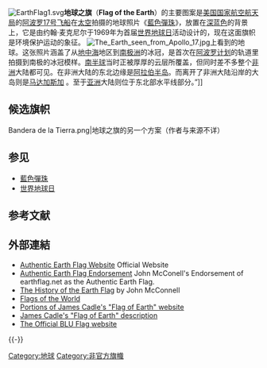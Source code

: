 {{Expand |time=2010-05-09T13:48:45+00:00 }}
{{Unreference|time=2012-11-12T05:27:10+00:00}}
[[File:EarthFlag1.svg|thumb]]'''地球之旗'''（'''Flag of the Earth'''）的主要图案是[[美国国家航空航天局|美国国家航空航天局]]的[[阿波罗17号|阿波罗17号]][[航天器|飞船]]在[[太空|太空]]拍摄的地球照片《[[藍色彈珠|藍色彈珠]]》，放置在[[深蓝色|深蓝色]]的背景上，它是由约翰·麦克尼尔于1969年为首届[[世界地球日|世界地球日]]活动设计的，现在这面旗帜是环境保护运动的象征。
[[File:The_Earth_seen_from_Apollo_17.jpg|thumb]]上看到的地球。这张照片涵盖了从[[地中海|地中海]]地区到[[南极洲|南极洲]]的冰冠，是首次在[[阿波罗计划|阿波罗计划]]的轨道里拍摄到南极的冰冠模样。[[南半球|南半球]]当时正被厚厚的云层所覆盖，但同时差不多整个[[非洲|非洲]]大陆都可见。在非洲大陆的东北边缘是[[阿拉伯半岛|阿拉伯半岛]]。而离开了非洲大陆沿岸的大岛则是[[马达加斯加|马达加斯加]] 。至于[[亚洲|亚洲]]大陆则位于东北部水平线部分。”]]

== 候选旗帜 ==
<gallery>
Bandera de la Tierra.png|地球之旗的另一个方案（作者与来源不详）
</gallery>

== 参见 ==
* [[藍色彈珠|藍色彈珠]]
* [[世界地球日|世界地球日]]

== 参考文献 ==
{{Reflist}}

== 外部連結 ==
*[http://www.earthflag.net Authentic Earth Flag Website]{{Wayback|url=http://www.earthflag.net/ |date=20101229054434 }} Official Website
*[https://web.archive.org/web/20160331103256/http://www.earthsite.org/flag.htm Authentic Earth Flag Endorsement] John McConell's Endorsement of earthflag.net as the Authentic Earth Flag.
*[http://www.earthflag.net/history.htm The History of the Earth Flag]{{Wayback|url=http://www.earthflag.net/history.htm |date=20090924030326 }} by John McConnell
*[http://flagspot.net/flags/qp-3.html Flags of the World]{{Wayback|url=http://flagspot.net/flags/qp-3.html |date=20100807090227 }}
*[https://web.archive.org/web/20071017212334/http://www.flagofearth.net/Cadle_Website.htm Portions of James Cadle's "Flag of Earth" website]
*[https://web.archive.org/web/20080516235514/http://www.allstates-flag.com/fotw/flags/qp-3-jwc.html James Cadle's "Flag of Earth" description]
*[http://www.Bluflag.com/ The Official BLU Flag website]{{Wayback|url=http://www.bluflag.com/ |date=20171001111612 }}

{{-}}
{{地球}}

[[Category:地球|Category:地球]]
[[Category:非官方旗幟|Category:非官方旗幟]]

{{Flag-stub}}